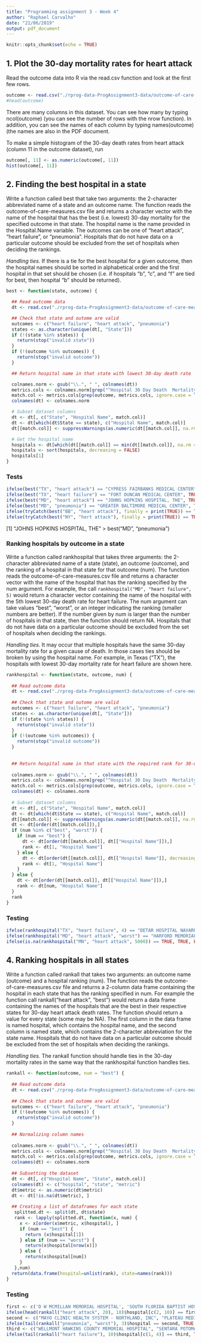 ```yaml
---
title: "Programming assignment 3 - Week 4"
author: "Raphael Carvalho"
date: "21/06/2019"
output: pdf_document
---
```


```r
knitr::opts_chunk$set(echo = TRUE)
```

## 1. Plot the 30-day mortality rates for heart attack 

Read the outcome data into R via the read.csv function and look at the first few rows. 

```r
outcome <- read.csv("./rprog-data-ProgAssignment3-data/outcome-of-care-measures.csv",colClasses = "character")
#head(outcome)
```

There are many columns in this dataset. You can see how many by typing ncol(outcome) (you can see the number of rows with the nrow function). In addition, you can see the names of each column by typing names(outcome) (the names are also in the PDF document.

To make a simple histogram of the 30-day death rates from heart attack (column 11 in the outcome dataset), run

```r
outcome[, 11] <- as.numeric(outcome[, 11])
hist(outcome[, 11])
```

## 2. Finding the best hospital in a state


Write a function called best that take two arguments: the 2-character abbreviated name of a state and an outcome name. The function reads the outcome-of-care-measures.csv file and returns a character vector with the name of the hospital that has the best (i.e. lowest) 30-day mortality for the specified outcome in that state. The hospital name is the name provided in the Hospital.Name variable. The outcomes can be one of “heart attack”, “heart failure”, or “pneumonia”. Hospitals that do not have data on a particular outcome should be excluded from the set of hospitals when deciding the rankings.

*Handling ties.* If there is a tie for the best hospital for a given outcome, then the hospital names should be sorted in alphabetical order and the first hospital in that set should be chosen (i.e. if hospitals “b”, “c”, and “f” are tied for best, then hospital “b” should be returned).

```r
best <- function(state, outcome) {

  ## Read outcome data
  dt <- read.csv("./rprog-data-ProgAssignment3-data/outcome-of-care-measures.csv", colClasses = "character")

  ## Check that state and outome are valid
  outcomes <- c("heart failure", "heart attack", "pneumonia")
  states <- as.character(unique(dt[, "State"]))
  if (!(state %in% states)) {
    return(stop("invalid state"))
  }
  if (!(outcome %in% outcomes)) {
    return(stop("invalid outcome"))
  }

  ## Return hospital name in that state with lowest 30-day death rate

  colnames.norm <- gsub("\\.", " ", colnames(dt))
  metrics.cols <- colnames.norm[grep("^Hospital 30 Day Death  Mortality  Rates from", colnames.norm)]
  match.col <- metrics.cols[grep(outcome, metrics.cols, ignore.case = TRUE)]
  colnames(dt) <- colnames.norm

  # Subset dataset columns
  dt <- dt[, c("State", "Hospital Name", match.col)]
  dt <- dt[which(dt$State == state), c("Hospital Name", match.col)]
  dt[[match.col]] <- suppressWarnings(as.numeric(dt[[match.col]], na.rm = TRUE))

  # Get the hospital name
  hospitals <- dt[which(dt[[match.col]] == min(dt[[match.col]], na.rm = TRUE)), "Hospital Name"]
  hospitals <- sort(hospitals, decreasing = FALSE)
  hospitals[1]
}
```

### Tests 

```r
ifelse(best("TX", "heart attack") == "CYPRESS FAIRBANKS MEDICAL CENTER", TRUE, FALSE)
ifelse(best("TX", "heart failure") == "FORT DUNCAN MEDICAL CENTER", TRUE, FALSE)
ifelse(best("MD", "heart attack") == "JOHNS HOPKINS HOSPITAL, THE", TRUE, FALSE)
ifelse(best("MD", "pneumonia") == "GREATER BALTIMORE MEDICAL CENTER", TRUE, FALSE)
ifelse(tryCatch(best("BB", "heart attack"), finally = print(TRUE)) == TRUE, TRUE, FALSE)
ifelse(tryCatch(best("NY", "hert attack"), finally = print(TRUE)) == TRUE, TRUE, FALSE)
```



[1] "JOHNS HOPKINS HOSPITAL, THE"
> best("MD", "pneumonia")

### Ranking hospitals by outcome in a state

Write a function called rankhospital that takes three arguments: the 2-character abbreviated name of a state (state), an outcome (outcome), and the ranking of a hospital in that state for that outcome (num). The function reads the outcome-of-care-measures.csv file and returns a character vector with the name of the hospital that has the ranking specified by the num argument. For example, the call
`rankhospital("MD", "heart failure", 5)` would return a character vector containing the name of the hospital with the 5th lowest 30-day death rate for heart failure. The num argument can take values “best”, “worst”, or an integer indicating the ranking (smaller numbers are better). If the number given by num is larger than the number of hospitals in that state, then the function should return NA. Hospitals that do not have data on a particular outcome should be excluded from the set of hospitals when deciding the rankings.

*Handling ties.* It may occur that multiple hospitals have the same 30-day mortality rate for a given cause of death. In those cases ties should be broken by using the hospital name. For example, in Texas (“TX”), the hospitals with lowest 30-day mortality rate for heart failure are shown here.


```r
rankhospital <- function(state, outcome, num) {
  
  ## Read outcome data
  dt <- read.csv("./rprog-data-ProgAssignment3-data/outcome-of-care-measures.csv", colClasses = "character")
  
  ## Check that state and outome are valid
  outcomes <- c("heart failure", "heart attack", "pneumonia")
  states <- as.character(unique(dt[, "State"]))
  if (!(state %in% states)) {
    return(stop("invalid state"))
  }
  if (!(outcome %in% outcomes)) {
    return(stop("invalid outcome"))
  }
  
  
  ## Return hospital name in that state with the required rank for 30-day death rate
  
  colnames.norm <- gsub("\\.", " ", colnames(dt))
  metrics.cols <- colnames.norm[grep("^Hospital 30 Day Death  Mortality  Rates from", colnames.norm)]
  match.col <- metrics.cols[grep(outcome, metrics.cols, ignore.case = TRUE)]
  colnames(dt) <- colnames.norm
  
  # Subset dataset columns
  dt <- dt[, c("State", "Hospital Name", match.col)]
  dt <- dt[which(dt$State == state), c("Hospital Name", match.col)]
  dt[[match.col]] <- suppressWarnings(as.numeric(dt[[match.col]], na.rm = TRUE))
  dt <- dt[order(dt[[match.col]]),]
  if (num %in% c("best", "worst")) {
    if (num == "best") {
      dt <- dt[order(dt[[match.col]], dt[["Hospital Name"]]),]
      rank <- dt[1, "Hospital Name"]
    } else {
      dt <- dt[order(dt[[match.col]], dt[["Hospital Name"]], decreasing = TRUE),]
      rank <- dt[1, "Hospital Name"]
    }
  } else {
    dt <- dt[order(dt[[match.col]], dt[["Hospital Name"]]),]
    rank <- dt[num, "Hospital Name"]
  }
  rank
}
```


### Testing 

```r
ifelse(rankhospital("TX", "heart failure", 4) == "DETAR HOSPITAL NAVARRO", TRUE, FALSE)
ifelse(rankhospital("MD", "heart attack", "worst") == "HARFORD MEMORIAL HOSPITAL", TRUE, FALSE)
ifelse(is.na(rankhospital("MN", "heart attack", 5000)) == TRUE, TRUE, FALSE)
```

## 4. Ranking hospitals in all states

Write a function called rankall that takes two arguments: an outcome name (outcome) and a hospital ranking (num). The function reads the outcome-of-care-measures.csv file and returns a 2-column data frame containing the hospital in each state that has the ranking specified in num. For example the function call rankall("heart attack", "best") would return a data frame containing the names of the hospitals that are the best in their respective states for 30-day heart attack death rates. The function should return a value for every state (some may be NA). The first column in the data frame is named hospital, which contains the hospital name, and the second column is named state, which contains the 2-character abbreviation for the state name. Hospitals that do not have data on a particular outcome should be excluded from the set of hospitals when deciding the rankings.

*Handling ties.* The rankall function should handle ties in the 30-day mortality rates in the same way that the rankhospital function handles ties.

```r
rankall <- function(outcome, num = "best") {
  
  ## Read outcome data
  dt <- read.csv("./rprog-data-ProgAssignment3-data/outcome-of-care-measures.csv", colClasses = "character")[,c(2,7,11,17,23)]
  
  ## Check that state and outome are valid
  outcomes <- c("heart failure", "heart attack", "pneumonia")
  if (!(outcome %in% outcomes)) {
    return(stop("invalid outcome"))
  }
  
  ## Normalizing column names 
  
  colnames.norm <- gsub("\\.", " ", colnames(dt))
  metrics.cols <- colnames.norm[grep("^Hospital 30 Day Death  Mortality  Rates from", colnames.norm)]
  match.col <- metrics.cols[grep(outcome, metrics.cols, ignore.case = TRUE)]
  colnames(dt) <- colnames.norm
  
  ## Subsetting the dataset
  dt <- dt[, c("Hospital Name", "State", match.col)]
  colnames(dt) <- c("hospital", "state", "metric")
  dt$metric <- as.numeric(dt$metric)
  dt <- dt[!is.na(dt$metric), ]
  
  ## Creating a list of dataframes for each state 
   splitted.dt <- split(dt, dt$state)
   rank <- lapply(splitted.dt, function(x, num) {
     x <- x[order(x$metric, x$hospital), ]
     if (num == "best") {
       return (x$hospital[1])
     } else if (num == "worst") {
       return(x$hospital[nrow(x)])
     } else {
       return(x$hospital[num])
     }
   },num)
  return(data.frame(hospital=unlist(rank), state=names(rank)))
}
```


### Testing 
```r
first <- c('D W MCMILLAN MEMORIAL HOSPITAL', 'SOUTH FLORIDA BAPTIST HOSPITAL')
ifelse(head(rankall("heart attack", 20), 10)$hospital[c(2, 10)] == first, TRUE, FALSE)
second <- c("MAYO CLINIC HEALTH SYSTEM - NORTHLAND, INC", "PLATEAU MEDICAL CENTER", "NORTH BIG HORN HOSPITAL DISTRICT")
ifelse(tail(rankall("pneumonia", "worst"), 3)$hospital == second, TRUE, FALSE)
third <- c("WELLMONT HAWKINS COUNTY MEMORIAL HOSPITAL", "SENTARA POTOMAC HOSPITAL")
ifelse(tail(rankall("heart failure"), 10)$hospital[c(1, 4)] == third, TRUE, FALSE)

```

